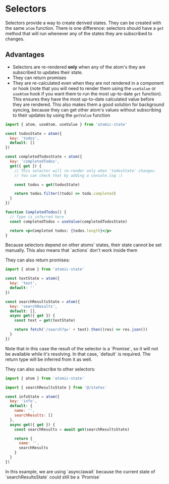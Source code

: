 
# Selectors

Selectors provide a way to create derived states. They can be created with the same `atom` function. There is one difference: selectors should have a `get` method that will run whenever any of the states they are subscribed to changes.

## Advantages

- Selectors are re-rendered **only** when any of the atom's they are subscribed to updates their state.
- They can return promises
- They are re-calculated even when they are not rendered in a component or hook (note that you will need to render them using the `useValue` or `useAtom` hook if you want them to run the most up-to-date `get` function). This ensures they have the most up-to-date calculated value before they are rendered. This also makes them a good solution for background syncing, because they can get other atom's values without subscribing to their updates by using the `getValue` function

```jsx copy
import { atom, useAtom, useValue } from 'atomic-state'

const todosState = atom({
  key: 'todos',
  default: []
})

const completedTodosState = atom({
  key: 'completedTodos',
  get({ get }) {
    // This selector will re-render only when 'todosState' changes.
    // You can check that by adding a console.log :)

    const todos = get(todosState)

    return todos.filter((todo) => todo.completed)
  }
})

function CompletedTodos() {
  // Type is inferred here
  const completedTodos = useValue(completedTodosState)

  return <p>Completed todos: {todos.length}</p>
}
```

<Callout>
  Because selectors depend on other atoms' states, their state cannot be set
  manually. This also means that `actions` don't work inside them
</Callout>

They can also return promises:

```jsx filename="@/states/index.jsx" copy
import { atom } from 'atomic-state'

const textState = atom({
  key: 'text',
  default: ''
})

const searchResultsState = atom({
  key: 'searchResults',
  default: [],
  async get({ get }) {
    const text = get(textState)

    return fetch('/search?q=' + text).then((res) => res.json())
  }
})
```

<Callout>
  Note that in this case the result of the selector is a `Promise`, so it will
  not be available while it's resolving. In that case, `default` is required.
  The return type will be inferred from it as well.
</Callout>

They can also subscribe to other selectors:

```jsx copy
import { atom } from 'atomic-state'

import { searchResultsState } from '@/states'

const infoState = atom({
  key: 'info',
  default: {
    name: '',
    searchResults: []
  },
  async get({ get }) {
    const searchResults = await get(searchResultsState)

    return {
      name: '',
      searchResults
    }
  }
})
```

<Callout type='info'>
  In this example, we are using `async/await` because the current state of
  `searchResultsState` could still be a `Promise`
</Callout>
